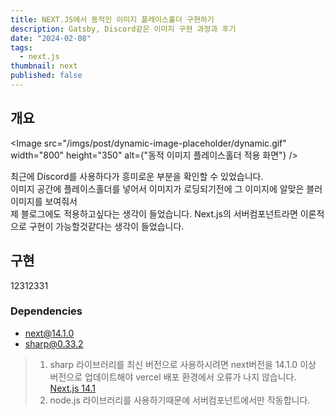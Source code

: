 ```yaml
---
title: NEXT.JS에서 동적인 이미지 플레이스홀더 구현하기
description: Gatsby, Discord같은 이미지 구현 과정과 후기
date: "2024-02-08"
tags:
  - next.js
thumbnail: next
published: false
---
```


## 개요

<Image
  src="/imgs/post/dynamic-image-placeholder/dynamic.gif"
  width="800"
  height="350"
  alt={"동적 이미지 플레이스홀더 적용 화면"}
/>

최근에 Discord를 사용하다가 흥미로운 부분을 확인할 수 있었습니다.\
이미지 공간에 플레이스홀더를 넣어서 이미지가 로딩되기전에 그 이미지에 알맞은 블러 이미지를 보여줘서\
제 블로그에도 적용하고싶다는 생각이 들었습니다.
Next.js의 서버컴포넌트라면 이론적으로 구현이 가능할것같다는 생각이 들었습니다.

## 구현

12312331

### Dependencies

- next@14.1.0
- sharp@0.33.2

> 1. sharp 라이브러리를 최신 버전으로 사용하시려면 next버전을 14.1.0 이상 버전으로 업데이트해야 vercel 배포 환경에서 오류가 나지 않습니다. [Next.js 14.1](https://nextjs.org/blog/next-14-1)
> 2. node.js 라이브러리를 사용하기때문에 서버컴포넌트에서만 작동합니다.
